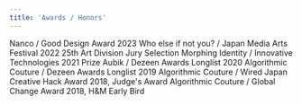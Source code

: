 ```yaml
---
title: 'Awards / Honors'
---
```


Nanco / Good Design Award 2023
Who else if not you? / Japan Media Arts Festival 2022 25th Art Division Jury Selection
Morphing Identity / Innovative Technologies 2021 Prize
Aubik / Dezeen Awards Longlist 2020
Algorithmic Couture / Dezeen Awards Longlist 2019
Algorithmic Couture / Wired Japan Creative Hack Award 2018, Judge's Award
Algorithmic Couture / Global Change Award 2018, H&M Early Bird

